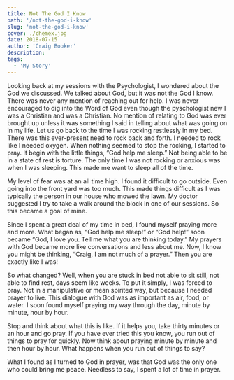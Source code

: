 ```yaml
---
title: Not The God I Know
path: '/not-the-god-i-know'
slug: 'not-the-god-i-know'
cover: ./chemex.jpg
date: 2018-07-15
author: 'Craig Booker'
description:
tags:
  - 'My Story'
---
```


Looking back at my sessions with the Psychologist, I wondered about the God we discussed. We talked about God, but it was not the God I know. There was never any mention of reaching out for help. I was never encouraged to dig into the Word of God even though the pyschologist new I was a Christian and was a Christian. No mention of relating to God was ever brought up unless it was something I said in telling about what was going on in my life. Let us go back to the time I was rocking restlessly in my bed. There was this ever-present need to rock back and forth. I needed to rock like I needed oxygen. When nothing seemed to stop the rocking, I started to pray. It begin with the little things, “God help me sleep.” Not being able to be in a state of rest is torture. The only time I was not rocking or anxious was when I was sleeping. This made me want to sleep all of the time.

My level of fear was at an all time high. I found it difficult to go outside. Even going into the front yard was too much. This made things difficult as I was typically the person in our house who mowed the lawn. My doctor suggested I try to take a walk around the block in one of our sessions. So this became a goal of mine.

Since I spent a great deal of my time in bed, I found myself praying more and more. What began as, “God help me sleep!” or “God help!” soon became “God, I love you. Tell me what you are thinking today.” My prayers with God became more like conversations and less about me. Now, I know you might be thinking, “Craig, I am not much of a prayer.” Then you are exactly like I was!

So what changed? Well, when you are stuck in bed not able to sit still, not able to find rest, days seem like weeks. To put it simply, I was forced to pray. Not in a manipulative or mean spirited way, but because I needed prayer to live. This dialogue with God was as important as air, food, or water. I soon found myself praying my way through the day, minute by minute, hour by hour.

Stop and think about what this is like. If it helps you, take thirty minutes or an hour and go pray. If you have ever tried this you know, you run out of things to pray for quickly. Now think about praying minute by minute and then hour by hour. What happens when you run out of things to say?

What I found as I turned to God in prayer, was that God was the only one who could bring me peace. Needless to say, I spent a lot of time in prayer.
